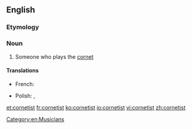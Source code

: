 ==English==

===Etymology===
{{suffix|cornet|ist}}

===Noun===
{{en-noun}}

# Someone who plays the [[cornet]]

====Translations====
{{trans-top}}
* French: {{t|fr|cornettiste|m|f}}
{{trans-mid}}
* Polish: {{t|pl|kornecista|m}}, {{t|pl|kornecistka|f}}
{{trans-bottom}}

[[Category:en:Musicians]]

[[et:cornetist]]
[[fr:cornetist]]
[[ko:cornetist]]
[[io:cornetist]]
[[vi:cornetist]]
[[zh:cornetist]]